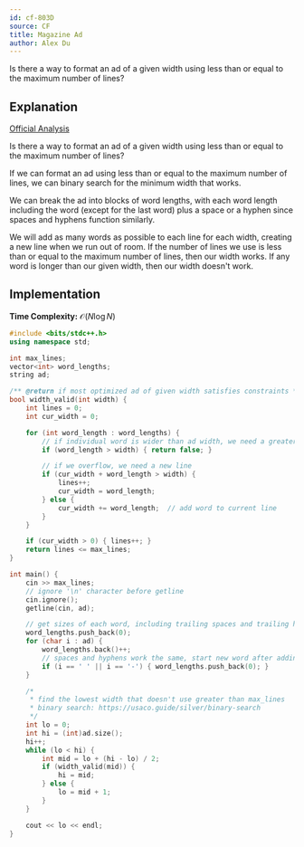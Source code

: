 ```yaml
---
id: cf-803D
source: CF
title: Magazine Ad
author: Alex Du
---
```


<Spoiler title="Hint 1">

Is there a way to format an ad of a given width using less than or equal to the maximum number of lines?

</Spoiler>

<Spoiler title="Solution">

## Explanation

[Official Analysis](https://codeforces.com/blog/entry/51768)

Is there a way to format an ad of a given width using less than or equal to the maximum number of lines?

If we can format an ad using less than or equal to the maximum number of lines, we can binary search for the minimum width that works.
 
We can break the ad into blocks of word lengths, with each word length including the word (except for the last word) plus a space or a hyphen since spaces and hyphens function similarly.
  
We will add as many words as possible to each line for each width, creating a new line when we run out of room. If the number of lines we use is less than or equal to the maximum number of lines, then our width works. If any word is longer than our given width, then our width doesn't work.

## Implementation

**Time Complexity:** $\mathcal{O}(N \log N)$

<LanguageSection>
<CPPSection>

```cpp
#include <bits/stdc++.h>
using namespace std;

int max_lines;
vector<int> word_lengths;
string ad;

/** @return if most optimized ad of given width satisfies constraints */
bool width_valid(int width) {
	int lines = 0;
	int cur_width = 0;

	for (int word_length : word_lengths) {
		// if individual word is wider than ad width, we need a greater width
		if (word_length > width) { return false; }

		// if we overflow, we need a new line
		if (cur_width + word_length > width) {
			lines++;
			cur_width = word_length;
		} else {
			cur_width += word_length;  // add word to current line
		}
	}

	if (cur_width > 0) { lines++; }
	return lines <= max_lines;
}

int main() {
	cin >> max_lines;
	// ignore '\n' character before getline
	cin.ignore();
	getline(cin, ad);

	// get sizes of each word, including trailing spaces and trailing hyphens
	word_lengths.push_back(0);
	for (char i : ad) {
		word_lengths.back()++;
		// spaces and hyphens work the same, start new word after adding char
		if (i == ' ' || i == '-') { word_lengths.push_back(0); }
	}

	/*
	 * find the lowest width that doesn't use greater than max_lines
	 * binary search: https://usaco.guide/silver/binary-search
	 */
	int lo = 0;
	int hi = (int)ad.size();
	hi++;
	while (lo < hi) {
		int mid = lo + (hi - lo) / 2;
		if (width_valid(mid)) {
			hi = mid;
		} else {
			lo = mid + 1;
		}
	}

	cout << lo << endl;
}
```

</CPPSection>
</LanguageSection>

</Spoiler>
